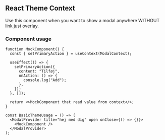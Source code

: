 
<Meta title="Providers/ModalProvider" />

## React Theme Context

Use this component when you want to show a modal anywhere WITHOUT link just overlay.

### Component usage

```tsx
function MockComponent() {
  const { setPrimaryAction } = useContext(ModalContext);

  useEffect(() => {
    setPrimaryAction({
      content: "Tilføj",
      onAction: () => {
        console.log("Add");
      },
    });
  }, []);

  return <>MockComponent that read value from context</>;
}

const BasicThemeUsage = () => (
  <ModalProvider title="hej med dig" open onClose={() => {}}>
    <MockComponent />
  </ModalProvider>
);
```
